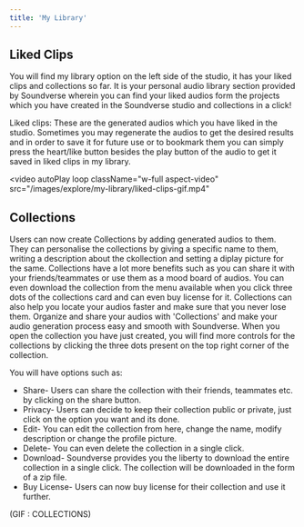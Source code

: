 ```yaml
---
title: 'My Library'
---
```

## Liked Clips

You will find my library option on the left side of the studio, it has your liked clips and collections so far. It is your personal audio library section provided by Soundverse wherein you can find your liked audios form the projects which you have created in the Soundverse studio and collections in a click!

Liked clips: These are the generated audios which you have liked in the studio. Sometimes you may regenerate the audios to get the desired results and in order to save it for future use or to bookmark them you can simply press the heart/like button besides the play button of the audio to get it saved in liked clips in my library.

<video
  autoPlay
  loop
  className="w-full aspect-video"
  src="/images/explore/my-library/liked-clips-gif.mp4"
></video>

## Collections

Users can now create Collections by adding generated audios to them. They can personalise the collections by giving a specific name to them, writing a description about the ckollection and setting a diplay picture for the same. Collections have a lot more benefits such as you can share it with your friends/teammates or use them as a mood board of audios.
You can even download the collection from the menu available when you click three dots of the collections card and can even buy license for it.  Collections can also help you locate your audios faster and make sure that you never lose them. Organize and share your audios with 'Collections' and make your audio generation process easy and smooth with Soundverse.
When you open the collection you have just created, you will find more controls for the collections by clicking the three dots present on the top right corner of the collection. 

You will have options such as:
* Share- Users can share the collection with their friends, teammates etc. by clicking on the share button.
* Privacy- Users can decide to keep their collection public or private, just click on the option you want and its done.
* Edit- You can edit the collection from here, change the name, modify description or change the profile picture. 
* Delete- You can even delete the collection in a single click.
* Download- Soundverse provides you the liberty to download the entire collection in a single click. The collection will be downloaded in the form of a zip file. 
* Buy License- Users can now buy license for their collection and use it further.

(GIF : COLLECTIONS)